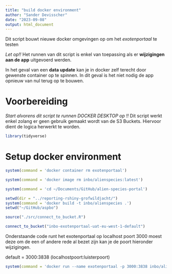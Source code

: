 ```yaml
---
title: "build docker environment"
author: "Sander Devisscher"
date: "2023-09-08"
output: html_document
---
```


Dit script bouwt nieuwe docker omgevingen op om het *exotenportaal* te testen

*Let op!!* Het runnen van dit script is enkel van toepassing als er 
**wijzigingen aan de app** uitgevoerd werden.

In het geval van een **data update** kan je in docker zelf terecht door gewenste 
container op te spinnen. In dit geval is het niet nodig de app opnieuw van nul
terug op te bouwen.

# Voorbereiding
*Start alvorens dit script te runnen DOCKER DESKTOP op !!*
Dit script werkt enkel zolang er geen gebruik gemaakt wordt van de S3 Buckets.
Hiervoor dient de logica herwerkt te worden.

```r
library(tidyverse)
```

# Setup docker environment

```r
system(command = 'docker container rm exotenportaal')
```

```r
system(command = 'docker image rm inbo/alienspecies:latest')
```

```r
system(command = 'cd ~/Documents/GitHub/alien-species-portal')
```

```r
setwd(dir = "../reporting-rshiny-grofwildjacht/")
system(command = 'docker build -t inbo/alienspecies .')
setwd("~/GitHub/aspbo")
```

```r
source("./src/connect_to_bucket.R")

connect_to_bucket("inbo-exotenportaal-uat-eu-west-1-default")
```

Onderstaande code runt het exotenportaal op localhost poort 3000 moest deze
om de een of andere rede al bezet zijn kan je de poort hieronder wijzigingen.

default = 3000:3838 (localhostpoort:luisterpoort)
```r
system(command = 'docker run --name exotenportaal -p 3000:3838 inbo/alienspecies:latest')
```

